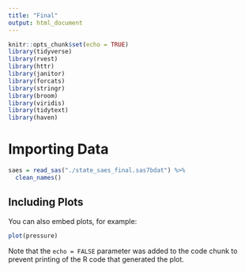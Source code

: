 ```yaml
---
title: "Final"
output: html_document
---
```


```r
knitr::opts_chunk$set(echo = TRUE)
library(tidyverse)
library(rvest)
library(httr)
library(janitor)
library(forcats)
library(stringr)
library(broom)
library(viridis)
library(tidytext)
library(haven)
```

# Importing Data

```r
saes = read_sas("./state_saes_final.sas7bdat") %>%
  clean_names()
```

## Including Plots

You can also embed plots, for example:

```r
plot(pressure)
```

Note that the `echo = FALSE` parameter was added to the code chunk to prevent printing of the R code that generated the plot.
